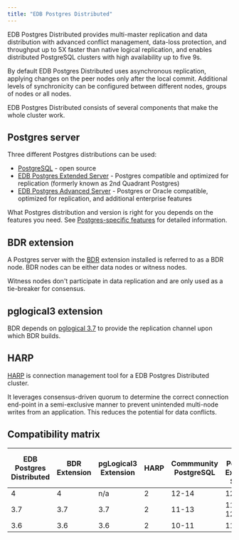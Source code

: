 ```yaml
---
title: "EDB Postgres Distributed"
---
```

EDB Postgres Distributed provides multi-master replication and data distribution with advanced conflict management, data-loss protection, and throughput up to 5X faster than native logical replication, and enables distributed PostgreSQL clusters with high availability up to five 9s.

By default EDB Postgres Distributed uses asynchronous replication, applying changes on the peer nodes only after the local commit. Additional levels of synchronicity can be configured between different nodes, groups of nodes or all nodes.

EDB Postgres Distributed consists of several components that make the whole cluster work.

## Postgres server

Three different Postgres distributions can be used:

- [PostgreSQL](https://www.postgresql.org/) - open source
- [EDB Postgres Extended Server](https://techsupport.enterprisedb.com/customer_portal/sw/2ndqpostgres/) - Postgres compatible and optimized for replication (formerly known as 2nd Quadrant Postgres)
- [EDB Postgres Advanced Server](/epas/latest) - Postgres or Oracle compatible, optimized for replication, and additional enterprise features

What Postgres distribution and version is right for you depends on the features you need. See [Postgres-specific features](/pgd/3.7/bdr/#postgres-specific-features) for detailed information.


## BDR extension

A Postgres server with the [BDR](bdr) extension installed is referred to as a BDR
node. BDR nodes can be either data nodes or witness nodes.

Witness nodes don't participate in data replication and are only used as a
tie-breaker for consensus.

## pglogical3 extension

BDR depends on [pglogical 3.7](pglogical) to provide the replication
channel upon which BDR builds.

## HARP

[HARP](harp) is connection management tool for a EDB Postgres Distributed cluster.

It leverages consensus-driven quorum to determine the correct connection end-point
in a semi-exclusive manner to prevent unintended multi-node writes from an
application. This reduces the potential for data conflicts.


## Compatibility matrix

| EDB Postgres <br/> Distributed | BDR <br/> Extension | pgLogical3 <br/> Extension | HARP  | Commmunity <br/> PostgreSQL | EDB Postgres <br/> Extended Server  | EDB Postgres <br/> Advanced Server  | PGD <br/> CLI |
| -------------| --------- | ---------- | ---- | ---------- | --------------- | --------------- | --- |
| 4            | 4         | n/a        | 2    | 12-14      | 12-14           | 12-14           | 1   |
| 3.7          | 3.7       | 3.7        | 2    | 11-13      | 11R2, 12, 13    | 11-13           | n/a |
| 3.6          | 3.6       | 3.6        | 2    | 10-11      | 11(r1)          | n/a             | n/a |
